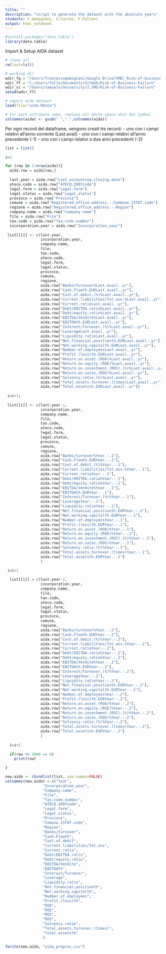 ```yaml
---
title: ""
description: "script to generate the dataset with the absolute years"
students: F.Gemignani, S.Cucchi, F.Falleni
output: html_notebook
---
```


```r
#install.packages("data.table") 
library(data.table)
```

Import & Setup AIDA dataset
```r
# clean all
rm(list=ls())

# working dir
wdir_fg = "/Users/francescogemignani/Google Drive/SMD/_Risk-of-business-failure/git"
wdir_ff = "C:/Users/falle/Documents/GitHub/Risk-of-Business-Failure"
wdir_sc = "/Users/samuele/University/2.SMD/Risk-of-Business-Failure"
setwd(wdir_ff)

# import aida dataset
load(file="aida.RData")

# For each attribute name, replace all white space whit dot symbol
colnames(aida) <- gsub(" ",".",colnames(aida))
```

Per ogni record del dataframe, vengono creati tre record:
  - uno con i campi relativi all'anno corrente (Last.avail)
  - uno con i campi relativi all'anno precedente (-1)
  - uno con i campi relativi a due anni precedenti (-2)
```r
list = list()

i=1

for (row in 1:nrow(aida)){
  aida.row = aida[row,]
  
  last.year = aida.row["Last.accounting.closing.date"]
  ateco.code = aida.row["ATECO.2007code"]
  legal.form = aida.row["Legal.form"]
  legal.status = aida.row["Legal.status"]
  province = aida.row["Province"]
  comune = aida.row["Registered.office.address.-.Commune.ISTAT.code"]
  regione = aida.row["Registered.office.address.-.Region"]
  company.name = aida.row["Company.name"]
  file = aida.row["File"]
  tax.code = aida.row["Tax.code.number"]
  incorporation.year = aida.row["Incorporation.year"]
  
 list[[i]] <- c(last.year,
                incorporation.year,
                company.name,
                file,
                tax.code,
                ateco.code,
                legal.form,
                legal.status,
                province,
                comune,
                regione,
                aida.row["Banks/turnover%Last.avail..yr"],
                aida.row["Cash.Flowth.EURLast.avail..yr"],
                aida.row["Cost.of.debit.(%)%Last.avail..yr"],
                aida.row["Current.liabilities/Tot.ass.%Last.avail..yr"],
                aida.row["Current.ratioLast.avail..yr"],
                aida.row["Debt/EBITDA.ratio%Last.avail..yr"],
                aida.row["Debt/equity.ratio%Last.avail..yr"],
                aida.row["EBITDA/Vendite%Last.avail..yr"],
                aida.row["EBITDAth.EURLast.avail..yr"],
                aida.row["Interest/Turnover.(%)%Last.avail..yr"],
                aida.row["LeverageLast.avail..yr"],
                aida.row["Liquidity.ratioLast.avail..yr"],
                aida.row["Net.financial.positionth.EURLast.avail..yr"],
                aida.row["Net.working.capitalth.EURLast.avail..yr"],
                aida.row["Number.of.employeesLast.avail..yr"],
                aida.row["Profit.(loss)th.EURLast.avail..yr"],
                aida.row["Return.on.asset.(ROA)%Last.avail..yr"],
                aida.row["Return.on.equity.(ROE)%Last.avail..yr"],
                aida.row["Return.on.investment.(ROI).(%)%Last.avail..yr"],
                aida.row["Return.on.sales.(ROS)%Last.avail..yr"],
                aida.row["Solvency.ratio.(%)%Last.avail..yr"],
                aida.row["Total.assets.turnover.(times)Last.avail..yr"],
                aida.row["Total.assetsth.EURLast.avail..yr"])
 
 i=i+1;
 
 list[[i]] <- c(last.year-1,
                incorporation.year,
                company.name,
                file,
                tax.code,
                ateco.code,
                legal.form,
                legal.status,
                province,
                comune,
                regione,
                aida.row["Banks/turnover%Year.-.1"],
                aida.row["Cash.Flowth.EURYear.-.1"],
                aida.row["Cost.of.debit.(%)%Year.-.1"],
                aida.row["Current.liabilities/Tot.ass.%Year.-.1"],
                aida.row["Current.ratioYear.-.1"],
                aida.row["Debt/EBITDA.ratio%Year.-.1"],
                aida.row["Debt/equity.ratio%Year.-.1"],
                aida.row["EBITDA/Vendite%Year.-.1"],
                aida.row["EBITDAth.EURYear.-.1"],
                aida.row["Interest/Turnover.(%)%Year.-.1"],
                aida.row["LeverageYear.-.1"],
                aida.row["Liquidity.ratioYear.-.1"],
                aida.row["Net.financial.positionth.EURYear.-.1"],
                aida.row["Net.working.capitalth.EURYear.-.1"],
                aida.row["Number.of.employeesYear.-.1"],
                aida.row["Profit.(loss)th.EURYear.-.1"],
                aida.row["Return.on.asset.(ROA)%Year.-.1"],
                aida.row["Return.on.equity.(ROE)%Year.-.1"],
                aida.row["Return.on.investment.(ROI).(%)%Year.-.1"],
                aida.row["Return.on.sales.(ROS)%Year.-.1"],
                aida.row["Solvency.ratio.(%)%Year.-.1"],
                aida.row["Total.assets.turnover.(times)Year.-.1"],
                aida.row["Total.assetsth.EURYear.-.1"]
                )

 i=i+1
 
  list[[i]] = c(last.year-2,
                incorporation.year,
                company.name,
                file,
                tax.code,
                ateco.code,
                legal.form,
                legal.status,
                province,
                comune,
                regione,
                aida.row["Banks/turnover%Year.-.2"],
                aida.row["Cash.Flowth.EURYear.-.2"],
                aida.row["Cost.of.debit.(%)%Year.-.2"],
                aida.row["Current.liabilities/Tot.ass.%Year.-.2"],
                aida.row["Current.ratioYear.-.2"],
                aida.row["Debt/EBITDA.ratio%Year.-.2"],
                aida.row["Debt/equity.ratio%Year.-.2"],
                aida.row["EBITDA/Vendite%Year.-.2"],
                aida.row["EBITDAth.EURYear.-.2"],
                aida.row["Interest/Turnover.(%)%Year.-.2"],
                aida.row["LeverageYear.-.2"],
                aida.row["Liquidity.ratioYear.-.2"],
                aida.row["Net.financial.positionth.EURYear.-.2"],
                aida.row["Net.working.capitalth.EURYear.-.2"],
                aida.row["Number.of.employeesYear.-.2"],
                aida.row["Profit.(loss)th.EURYear.-.2"],
                aida.row["Return.on.asset.(ROA)%Year.-.2"],
                aida.row["Return.on.equity.(ROE)%Year.-.2"],
                aida.row["Return.on.investment.(ROI).(%)%Year.-.2"],
                aida.row["Return.on.sales.(ROS)%Year.-.2"],
                aida.row["Solvency.ratio.(%)%Year.-.2"],
                aida.row["Total.assets.turnover.(times)Year.-.2"],
                aida.row["Total.assetsth.EURYear.-.2"]
                )
  
  i=i+1
 
  if(row %% 1000 == 0)
    print(row)

}
```


```r
new.aida <- rbindlist(list, use.names=FALSE)
colnames(new.aida) = c("Year",
                 "Incorporation.year",
                 "Company.name",
                 "File",
                 "Tax.code.number",
                 "ATECO.2007code",
                 "Legal.form",
                 "Legal.status",
                 "Province",
                 "Comune.ISTAT.code",
                 "Region",
                 "Banks/turnover",
                 "Cash.Flowth",
                 "Cost.of.debit",
                 "Current.liabilities/Tot.ass",
                 "Current.ratio",
                 "Debt/EBITDA.ratio",
                 "Debt/equity.ratio",
                 "EBITDA/Vendite",
                 "EBITDAth",
                 "Interest/Turnover",
                 "Leverage",
                 "Liquidity.ratio",
                 "Net.financial.positionth",
                 "Net.working.capitalth",
                 "Number.of.employees",
                 "Profit.(loss)th",
                 "ROA",
                 "ROE",
                 "ROI",
                 "ROS",
                 "Solvency.ratio",
                 "Total.assets.turnover.(times)",
                 "Total.assetsth"
                 )
```

```r
fwrite(new.aida, "aida_preproc.csv")
```


